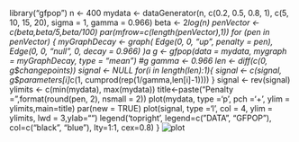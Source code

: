 library("gfpop")
n <- 400
mydata <- dataGenerator(n, c(0.2, 0.5, 0.8, 1), c(5, 10, 15, 20), sigma = 1, gamma = 0.966)
beta <- 2*log(n)
penVector <-c(beta,beta/5,beta/100)
par(mfrow=c(length(penVector),1))
for (pen in penVector)
  {
  myGraphDecay <- graph(
    Edge(0, 0, "up", penalty = pen),
    Edge(0, 0, "null", 0, decay = 0.966)
  )a
  g <- gfpop(data =  mydata, mygraph = myGraphDecay, type = "mean")
  #g
  gamma <- 0.966
  len <- diff(c(0, g$changepoints))
  signal <- NULL
  for(i in length(len):1){
    signal <- c(signal, g$parameters[i]*c(1, cumprod(rep(1/gamma,len[i]-1))))
  }
  signal <- rev(signal)
  ylimits <- c(min(mydata), max(mydata))
  title<-paste("Penalty = ",format(round(pen, 2), nsmall = 2))
  plot(mydata, type ='p', pch ='+', ylim = ylimits,main=title)
  par(new = TRUE)
  plot(signal, type ='l', col = 4, ylim = ylimits, lwd = 3,ylab="")
  legend('topright', legend=c("DATA", "GFPOP"),
         col=c("black", "blue"), lty=1:1, cex=0.8)
}
![plot](https://user-images.githubusercontent.com/43816495/74726458-7ff29400-5265-11ea-9927-c878945c465e.png)

